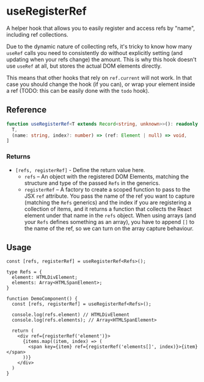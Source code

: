 
<Meta
  title="useRegisterRef/docs"
/>

# useRegisterRef

A helper hook that allows you to easily register and access refs by "name", including ref collections. 

Due to the dynamic nature of collecting refs, it's tricky to know how many `useRef` calls you need
to consistently do without explicitly setting (and updating when your refs change) the amount.
This is why this hook doesn't use `useRef` at all, but stores the actual DOM elements directly.

This means that other hooks that rely on `ref.current` will not work. In that case you should
change the hook (if you can), or wrap your element inside a ref (TODO: this can be easily done
with the `todo` hook).

## Reference

```ts
function useRegisterRef<T extends Record<string, unknown>>(): readonly [
  T,
  (name: string, index?: number) => (ref: Element | null) => void,
]
```

### Returns

* `[refs, registerRef]` - Define the return value here.
  * `refs` – An object with the registered DOM Elements, matching the structure and type of the
    passed `Refs` in the generics.
  * `registerRef` – A factory to create a scoped function to pass to the JSX `ref` attribute.
    You pass the name of the ref you want to capture (matching the `Refs` generics) and the
    index if you are registering a collection of items, and it returns a function that collects
    the React element under that name in the `refs` object.
    When using arrays (and your `Refs` defines something as an array), you have to append `[]`
    to the name of the ref, so we can turn on the array capture behaviour.

## Usage

```tsx
const [refs, registerRef] = useRegisterRef<Refs>();
````

```tsx
type Refs = {
  element: HTMLDivElement;
  elements: Array<HTMLSpanElement>;
}

function DemoComponent() {
  const [refs, registerRef] = useRegisterRef<Refs>();

  console.log(refs.element) // HTMLDivElement
  console.log(refs.elements); // Array<HTMLSpanElement>

  return (
    <div ref={registerRef('element')}>
      {items.map((item, index) => (
        <span key={item} ref={registerRef('elements[]', index)}>{item}</span>
      ))}
    </div>
  )
}
```
